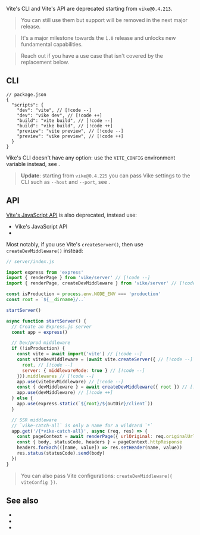 
Vite's CLI and Vite's API are deprecated starting from `vike@0.4.213`.

> You can still use them but support will be removed in the next major release.

> It's a major milestone towards the `1.0` release and unlocks new fundamental capabilities.

> Reach out if you have a use case that isn't covered by the replacement below.

## CLI

```json5
// package.json
{
  "scripts": {
    "dev": "vite", // [!code --]
    "dev": "vike dev", // [!code ++]
    "build": "vite build", // [!code --]
    "build": "vike build", // [!code ++]
    "preview": "vite preview", // [!code --]
    "preview": "vike preview", // [!code ++]
  }
}
```

Vike's CLI doesn't have any option: use the `VITE_CONFIG` environment variable instead, see <Link href="/cli" />.

> **Update**: starting from `vike@0.4.225` you can pass <Link href="/settings">Vike settings</Link> to the CLI such as <Link href="/host">`--host`</Link> and <Link href="/port">`--port`</Link>, see <Link href="/cli#vike-settings" />.

## API

[Vite's JavaScript API](https://vite.dev/guide/api-javascript) is also deprecated, instead use:
 - <Link href="/api">Vike's JavaScript API</Link>
 - <Link href="/createDevMiddleware" />

Most notably, if you use Vite's `createServer()`, then use `createDevMiddleware()` instead:

```js
// server/index.js

import express from 'express'
import { renderPage } from 'vike/server' // [!code --]
import { renderPage, createDevMiddleware } from 'vike/server' // [!code ++]

const isProduction = process.env.NODE_ENV === 'production'
const root = `${__dirname}/..`

startServer()

async function startServer() {
  // Create an Express.js server
  const app = express()

  // Dev/prod middleware
  if (!isProduction) {
    const vite = await import('vite') // [!code --]
    const viteDevMiddleware = (await vite.createServer({ // [!code --]
      root, // [!code --]
      server: { middlewareMode: true } // [!code --]
    })).middlewares // [!code --]
    app.use(viteDevMiddleware) // [!code --]
    const { devMiddleware } = await createDevMiddleware({ root }) // [!code ++]
    app.use(devMiddleware) // [!code ++]
  } else {
    app.use(express.static(`${root}/${outDir}/client`))
  }

  // SSR middleware
  // `vike-catch-all` is only a name for a wildcard `*`
  app.get('/{*vike-catch-all}', async (req, res) => {
    const pageContext = await renderPage({ urlOriginal: req.originalUrl })
    const { body, statusCode, headers } = pageContext.httpResponse
    headers.forEach(([name, value]) => res.setHeader(name, value))
    res.status(statusCode).send(body)
  })
}
```

> You can also <Link href="/createDevMiddleware">pass Vite configurations: `createDevMiddleware({ viteConfig })`</Link>.

## See also

- <Link href="/cli" />
- <Link href="/api" />
- <Link href="/createDevMiddleware" />
